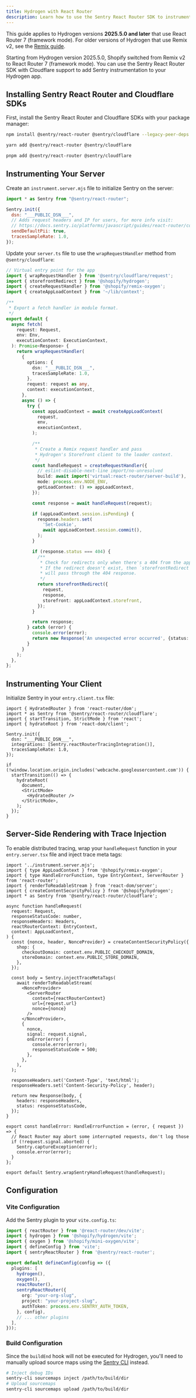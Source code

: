 ```yaml
---
title: Hydrogen with React Router
description: Learn how to use the Sentry React Router SDK to instrument your Hydrogen app (versions 2025.5.0+).
---
```


<Alert level="info" title="Hydrogen Version">

This guide applies to Hydrogen versions **2025.5.0 and later** that use React Router 7 (framework mode). For older versions of Hydrogen that use Remix v2, see the [Remix guide](/platforms/javascript/guides/cloudflare/frameworks/hydrogen-remix/).

</Alert>

Starting from Hydrogen version 2025.5.0, Shopify switched from Remix v2 to React Router 7 (framework mode). You can use the Sentry React Router SDK with Cloudflare support to add Sentry instrumentation to your Hydrogen app.

## Installing Sentry React Router and Cloudflare SDKs

First, install the Sentry React Router and Cloudflare SDKs with your package manager:

```bash {tabTitle:npm}
npm install @sentry/react-router @sentry/cloudflare --legacy-peer-deps --save
```

```bash {tabTitle:yarn}
yarn add @sentry/react-router @sentry/cloudflare
```

```bash {tabTitle:pnpm}
pnpm add @sentry/react-router @sentry/cloudflare
```

## Instrumenting Your Server

Create an `instrument.server.mjs` file to initialize Sentry on the server:

```js {filename:instrument.server.mjs}
import * as Sentry from "@sentry/react-router";

Sentry.init({
  dsn: "___PUBLIC_DSN___",
  // Adds request headers and IP for users, for more info visit:
  // https://docs.sentry.io/platforms/javascript/guides/react-router/configuration/options/#sendDefaultPii
  sendDefaultPii: true,
  tracesSampleRate: 1.0,
});
```

Update your `server.ts` file to use the `wrapRequestHandler` method from `@sentry/cloudflare`:

```ts {filename:server.ts}
// Virtual entry point for the app
import { wrapRequestHandler } from '@sentry/cloudflare/request';
import { storefrontRedirect } from '@shopify/hydrogen';
import { createRequestHandler } from '@shopify/remix-oxygen';
import { createAppLoadContext } from '~/lib/context';

/**
 * Export a fetch handler in module format.
 */
export default {
  async fetch(
    request: Request,
    env: Env,
    executionContext: ExecutionContext,
  ): Promise<Response> {
    return wrapRequestHandler(
      {
        options: {
          dsn: "___PUBLIC_DSN___",
          tracesSampleRate: 1.0,
        },
        request: request as any,
        context: executionContext,
      },
      async () => {
        try {
          const appLoadContext = await createAppLoadContext(
            request,
            env,
            executionContext,
          );

          /**
           * Create a Remix request handler and pass
           * Hydrogen's Storefront client to the loader context.
           */
          const handleRequest = createRequestHandler({
            // eslint-disable-next-line import/no-unresolved
            build: await import('virtual:react-router/server-build'),
            mode: process.env.NODE_ENV,
            getLoadContext: () => appLoadContext,
          });

          const response = await handleRequest(request);

          if (appLoadContext.session.isPending) {
            response.headers.set(
              'Set-Cookie',
              await appLoadContext.session.commit(),
            );
          }

          if (response.status === 404) {
            /**
             * Check for redirects only when there's a 404 from the app.
             * If the redirect doesn't exist, then `storefrontRedirect`
             * will pass through the 404 response.
             */
            return storefrontRedirect({
              request,
              response,
              storefront: appLoadContext.storefront,
            });
          }

          return response;
        } catch (error) {
          console.error(error);
          return new Response('An unexpected error occurred', {status: 500});
        }
      }
    );
  },
};
```

## Instrumenting Your Client

Initialize Sentry in your `entry.client.tsx` file:

```tsx {filename:app/entry.client.tsx}
import { HydratedRouter } from 'react-router/dom';
import * as Sentry from '@sentry/react-router/cloudflare';
import { startTransition, StrictMode } from 'react';
import { hydrateRoot } from 'react-dom/client';

Sentry.init({
  dsn: "___PUBLIC_DSN___",
  integrations: [Sentry.reactRouterTracingIntegration()],
  tracesSampleRate: 1.0,
});

if (!window.location.origin.includes('webcache.googleusercontent.com')) {
  startTransition(() => {
    hydrateRoot(
      document,
      <StrictMode>
        <HydratedRouter />
      </StrictMode>,
    );
  });
}
```

## Server-Side Rendering with Trace Injection

To enable distributed tracing, wrap your `handleRequest` function in your `entry.server.tsx` file and inject trace meta tags:

```tsx {filename:app/entry.server.tsx}
import '../instrument.server.mjs';
import { type AppLoadContext } from '@shopify/remix-oxygen';
import { type HandleErrorFunction, type EntryContext, ServerRouter } from 'react-router';
import { renderToReadableStream } from 'react-dom/server';
import { createContentSecurityPolicy } from '@shopify/hydrogen';
import * as Sentry from '@sentry/react-router/cloudflare';

async function handleRequest(
  request: Request,
  responseStatusCode: number,
  responseHeaders: Headers,
  reactRouterContext: EntryContext,
  context: AppLoadContext,
) {
  const {nonce, header, NonceProvider} = createContentSecurityPolicy({
    shop: {
      checkoutDomain: context.env.PUBLIC_CHECKOUT_DOMAIN,
      storeDomain: context.env.PUBLIC_STORE_DOMAIN,
    },
  });
  
  const body = Sentry.injectTraceMetaTags(
    await renderToReadableStream(
      <NonceProvider>
        <ServerRouter
          context={reactRouterContext}
          url={request.url}
          nonce={nonce}
        />
      </NonceProvider>,
      {
        nonce,
        signal: request.signal,
        onError(error) {
          console.error(error);
          responseStatusCode = 500;
        },
      },
    ),
  );

  responseHeaders.set('Content-Type', 'text/html');
  responseHeaders.set('Content-Security-Policy', header);
  
  return new Response(body, {
    headers: responseHeaders,
    status: responseStatusCode,
  });
}

export const handleError: HandleErrorFunction = (error, { request }) => {
  // React Router may abort some interrupted requests, don't log those
  if (!request.signal.aborted) {
    Sentry.captureException(error);
    console.error(error);
  }
};

export default Sentry.wrapSentryHandleRequest(handleRequest);
```

## Configuration

### Vite Configuration

Add the Sentry plugin to your `vite.config.ts`:

```ts {filename:vite.config.ts}
import { reactRouter } from '@react-router/dev/vite';
import { hydrogen } from '@shopify/hydrogen/vite';
import { oxygen } from '@shopify/mini-oxygen/vite';
import { defineConfig } from 'vite';
import { sentryReactRouter } from '@sentry/react-router';

export default defineConfig(config => ({
  plugins: [
    hydrogen(),
    oxygen(),
    reactRouter(),
    sentryReactRouter({
      org: "your-org-slug",
      project: "your-project-slug",
      authToken: process.env.SENTRY_AUTH_TOKEN,
    }, config),
    // ... other plugins
  ],
}));
```

### Build Configuration

Since the `buildEnd` hook will not be executed for Hydrogen, you'll need to manually upload source maps using the [Sentry CLI](/cli/) instead.

```bash
# Inject debug IDs
sentry-cli sourcemaps inject /path/to/build/dir
# Upload sourcemaps
sentry-cli sourcemaps upload /path/to/build/dir
```

